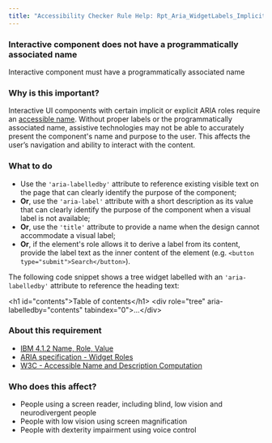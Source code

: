 ```yaml
---
title: "Accessibility Checker Rule Help: Rpt_Aria_WidgetLabels_Implicit"
---
```


<div className="toolHelp">
<Row>
<Column colLg={16} colMd={8} colSm={4} className="toolHead">

### Interactive component does not have a programmatically associated name

<div id="locLevel"></div>

Interactive component must have a programmatically associated name

</Column>
</Row>
<Row>
<Column colLg={11} colMd={5} colSm={4} className="toolMain">

### Why is this important?
Interactive UI components with certain implicit or explicit ARIA roles require an [accessible name](https://www.w3.org/TR/accname-1.2/#dfn-accessible-name). Without proper labels or the programmatically associated name, assistive technologies may not be able to accurately present the component's name and purpose to the user. This affects the user’s navigation and ability to interact with the content.

<div id="locSnippet"></div>

### What to do

* Use the `'aria-labelledby'` attribute to reference existing visible text on the page that can clearly identify the purpose of the component;
* **Or**, use the `'aria-label'` attribute with a short description as its value that can clearly identify the purpose of the component when a visual label is not available;
* **Or**, use the `'title'` attribute to provide a name when the design cannot accommodate a visual label;
* **Or**, if the element's role allows it to derive a label from its content, provide the label text as the inner content of the element (e.g. `<button type="submit">Search</button>`).

The following code snippet shows a tree widget labelled with an `'aria-labelledby'` attribute to reference the heading text:

<CodeSnippet type="multi" light={true}>&lt;h1 id="contents"&gt;Table of contents&lt;/h1&gt;
&lt;div role="tree" aria-labelledby="contents" tabindex="0"&gt;...&lt;/div&gt;</CodeSnippet>

</Column>
<Column colLg={5} colMd={3} colSm={4} className="toolLeft">

### About this requirement

* [IBM 4.1.2 Name, Role, Value](https://www.ibm.com/able/requirements/requirements/#4_1_2)  
* [ARIA specification - Widget Roles](https://www.w3.org/TR/wai-aria-1.2/#widget_roles)  
* [W3C - Accessible Name and Description Computation](https://w3c.github.io/accname/#mapping_additional_nd)

### Who does this affect?

* People using a screen reader, including blind, low vision and neurodivergent people
* People with low vision using screen magnification
* People with dexterity impairment using voice control

</Column>
</Row>
</div>

